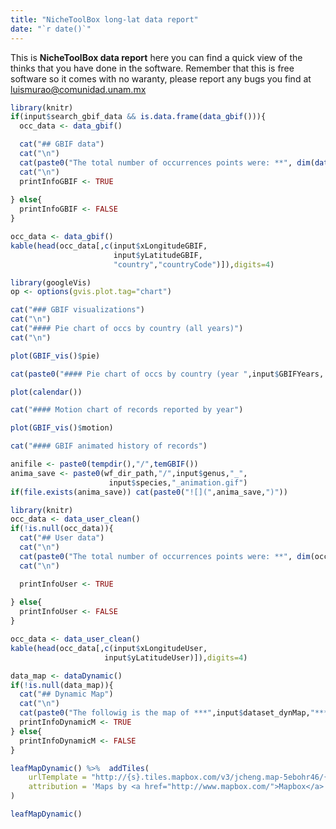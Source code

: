 ```yaml
---
title: "NicheToolBox long-lat data report"
date: "`r date()`"
---
```


This is **NicheToolBox data report** here you can find a quick view of the thinks that you have done in the software. Remember that this is free software so it comes with no waranty, please report any bugs you find at <luismurao@comunidad.unam.mx>


```r
library(knitr)
if(input$search_gbif_data && is.data.frame(data_gbif())){
  occ_data <- data_gbif()

  cat("## GBIF data")
  cat("\n")
  cat(paste0("The total number of occurrences points were: **", dim(data_gbif())[1],"**"))
  cat("\n")
  printInfoGBIF <- TRUE
  
} else{
  printInfoGBIF <- FALSE
}


```


```r
occ_data <- data_gbif()
kable(head(occ_data[,c(input$xLongitudeGBIF,
                       input$yLatitudeGBIF,
                       "country","countryCode")]),digits=4)
```

```r
library(googleVis)
op <- options(gvis.plot.tag="chart")
```


```r
cat("### GBIF visualizations")
cat("\n")
cat("#### Pie chart of occs by country (all years)")
cat("\n")

```


```r
plot(GBIF_vis()$pie)
```


```r
cat(paste0("#### Pie chart of occs by country (year ",input$GBIFYears, ")"))
```


```r
plot(calendar())
```


```r
cat("#### Motion chart of records reported by year")
```


```r
plot(GBIF_vis()$motion)
```

```r
cat("#### GBIF animated history of records")
```


```r
anifile <- paste0(tempdir(),"/",temGBIF())
anima_save <- paste0(wf_dir_path,"/",input$genus,"_",
                      input$species,"_animation.gif")
if(file.exists(anima_save)) cat(paste0("![](",anima_save,")"))
```

```r
library(knitr)
occ_data <- data_user_clean()
if(!is.null(occ_data)){
  cat("## User data")
  cat("\n")
  cat(paste0("The total number of occurrences points were: **", dim(occ_data)[1],"**"))
  cat("\n")

  printInfoUser <- TRUE
  
} else{
  printInfoUser <- FALSE
}

```


```r
occ_data <- data_user_clean()
kable(head(occ_data[,c(input$xLongitudeUser,
                     input$yLatitudeUser)]),digits=4)
```


```r
data_map <- dataDynamic()
if(!is.null(data_map)){
  cat("## Dynamic Map")
  cat("\n")
  cat(paste0("The followig is the map of ***",input$dataset_dynMap,"*** occurrence points"))
  printInfoDynamicM <- TRUE
} else{
  printInfoDynamicM <- FALSE
}
```


```r
leafMapDynamic() %>%  addTiles(
    urlTemplate = "http://{s}.tiles.mapbox.com/v3/jcheng.map-5ebohr46/{z}/{x}/{y}.png",
    attribution = 'Maps by <a href="http://www.mapbox.com/">Mapbox</a>'
)

```


```r
leafMapDynamic()

```
